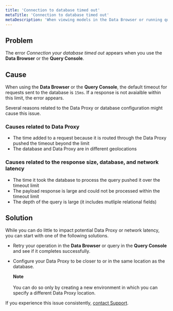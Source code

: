 ```yaml
---
title: 'Connection to database timed out'
metaTitle: 'Connection to database timed out'
metaDescription: 'When viewing models in the Data Browser or running queries in the Query Console, you might see errors that the connection to your database timed out.'
---
```


<TopBlock>

</TopBlock>

## **Problem**

The error _Connection your database timed out_ appears when you use the **Data Browser** or the **Query Console**.

## **Cause**

When using the **Data Browser** or the **Query Console**, the default timeout for requests sent to the database is `15ms`. If a response is not avaialble within this limit, the error appears.

Several reasons related to the Data Proxy or database configuration might cause this issue.

### **Causes related to Data Proxy**

- The time added to a request because it is routed through the Data Proxy pushed the timeout beyond the limit
- The database and Data Proxy are in different geolocations

### **Causes related to the response size, database, and network latency**

* The time it took the database to process the query pushed it over the timeout limit
* The payload response is large and could not be processed within the timeout limit
* The depth of the query is large (it includes mutliple relational fields)

## **Solution**

While you can do little to impact potential Data Proxy or network latency, you can start with one of the following solutions.

* Retry your operation in the **Data Browser** or query in the **Query Console** and see if it completes successfully.
* Configure your Data Proxy to be closer to or in the same location as the database. 
    <Admonition>

    **Note**<br /><br />
    You can do so only by creating a new environment in which you can specify a different Data Proxy location.

    </Admonition>

If you experience this issue consistently, [contact Support](/data-platform/contact-support).